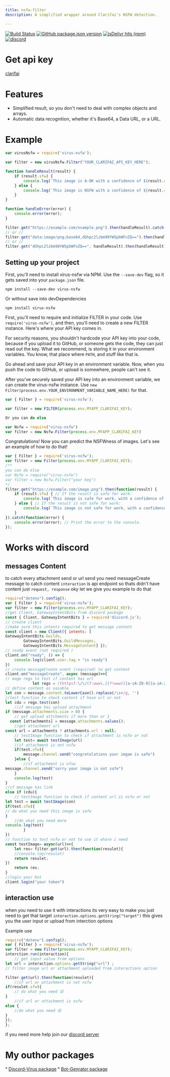 ```yaml
---
title: nsfw-filter 
description: A simplified wrapper around Clarifai's NSFW detection.

---
```


 [![Build Status](https://img.shields.io/badge/Build-NoBuild-blueviolet?logo=github&logoColor=blue&style=social)](https://travis-ci.org/virgel1995/Nsfw-filter)
 [![GitHub package.json version](https://img.shields.io/github/package-json/v/virgel1995/Nsfw-filter?color=aqua&logo=v&logoColor=yellow)](https://gitHub.com/virgel1995/Nsfw-filter)
 [![jsDelivr hits (npm)](https://img.shields.io/jsdelivr/npm/hm/virus-nsfw?color=blue&label=npmDownloads&logo=npm&style=social)](https://www.npmjs.com/package/virus-nsfw)
 [![discord](https://img.shields.io/discord/827294479479472149?color=blue&label=discord&logo=discord&logoColor=aqua&style=social)](https://discord.gg/eenQW67QWp)


# Get api key 
[clarifai](https://clarifai.com)

# Features

 * Simplified result, so you don't need to deal with complex objects and arrays.
 * Automatic data recognition, whether it's Base64, a Data URL, or a URL.

# Example

```js
var virusNsfw = require('virus-nsfw');

var filter = new virusNsfw.Filter("YOUR_CLARIFAI_API_KEY_HERE");

function handleResult(result) {
    if (result.sfw) {
        console.log(`This image is A-OK with a confidence of ${result.confidence}.`);
    } else {
        console.log(`This image is NSFW with a confidence of ${result.confidence}.`);
    }
}

function handleError(error) {
    console.error(error);
}

filter.get("https://example.com/example.png").then(handleResult).catch(handleError); // URL
// or // 
filter.get("data:image/png;base64,dGhpc2lzbm90YW5pbWFnZQ==").then(handleResult).catch(handleError); // Data URL
// or // 
filter.get("dGhpc2lzbm90YW5pbWFnZQ==", handleResult).then(handleResult).catch(handleError); // Base64
```


## Setting up your project

First, you'll need to install virus-nsfw via NPM. Use the `--save-dev` flag, so it gets saved into your `package.json` file.

```
npm install --save-dev virus-nsfw
```
Or without save into devDependencies 
```
npm install virus-nsfw
```

First, you'll need to require and initialize FILTER in your code. Use `require('virus-nsfw')`, and then, you'll need to create a new FILTER instance. Here's where your API key comes in.

For security reasons, you shouldn't hardcode your API key into your code, because if you upload it to GitHub, or someone gets the code, they can just read out the key. What we recommend, is storing it in your environment variables. You know, that place where `PATH`, and stuff like that is.

Go ahead and save your API key in an environment variable. Now, when you push the code to GitHub, or upload is somewhere, people can't see it.

After you've securely saved your API key into an environment variable, we can create the virus-nsfw instance. Use `new Filter(process.env.YOUR_ENVIRONMENT_VARIABLE_NAME_HERE)` for that.

```js
var { Filter } = require('virus-nsfw');

var filter = new FILTER(process.env.MYAPP_CLARIFAI_KEY);

```
```kt
Or you can do else 
```
```js
var Nsfw = require("virus-nsfw")
var filter = new Nsfw.Filter(process.env.MYAPP_CLARIFAI_KEY)

```

Congratulations! Now you can predict the NSFWness of images. Let's see an example of how to do that!

```js
var { Filter } = require('virus-nsfw'); 
var filter = new Filter(process.env.MYAPP_CLARIFAI_KEY);
/**
you can do else 
var Nsfw = require("virus-nsfw")
var filter = new Nsfw.Filter("your key")
*/
filter.get("https://example.com/image.png").then(function(result) {
    if (result.sfw) { // If the result is safe for work:
        console.log(`This image is safe for work, with a confidence of ${result.confidence}!`);
    } else { // If the result is not safe for work:
        console.log(`This image is not safe for work, with a confidence of ${result.confidence}!`);
    }
}).catch(function(error) {
    console.error(error); // Print the error to the console.
});
```
# Works with discord

## messages Content
to catch every attachment send or url send 
you need messageCreate message to catch content `interaction` is api endpoint so thats didn't have content just `request, response`
oky let we give you example to do that 
```js
require("dotenv").config();
var { Filter } = require('virus-nsfw'); 
var filter = new Filter(process.env.MYAPP_CLARIFAI_KEY);
//get Client, GatewayIntentBits from discord package 
const { Client, GatewayIntentBits } = require('discord.js');
// create client 
//make sure this intents required to get message content
const client = new Client({ intents: [
GatewayIntentBits.Guilds,
        GatewayIntentBits.GuildMessages,
        GatewayIntentBits.MessageContent] });
// ready event (not required )
client.on("ready", () => {
	console.log(client.user.tag + "is ready")
})
// create messageCreate event (required) to get content
client.on("messageCreate", async (message)=>{
// mage regx to test if content has url
			let regx = /(https?:\/\/(?:www\.|(?!www))[a-zA-Z0-9][a-zA-Z0-9-]+[a-zA-Z0-9]\.[^\s]{2,}|www\.[a-zA-Z0-9][a-zA-Z0-9-]+[a-zA-Z0-9]\.[^\s]{2,}|https?:\/\/(?:www\.|(?!www))[a-zA-Z0-9]+\.[^\s]{2,}|www\.[a-zA-Z0-9]+\.[^\s]{2,})/
// define content as vaiable
let con = message.content.toLowerCase().replace(/\s+/g, '')
//test function to check content if have url or not
let cdu = regx.test(con)
	//if message has upload attachment
if (message.attachments.size > 0) {
	// get upload attchments if more than or 1
  const [attachments] = message.attachments.values();
	//get attachment url 
const url = attachments ? attachments.url : null;
	// testImage function to check if attachment is nsfw or not
	let test= await testImage(url)
	//if attachment is not nsfw
	if(test.sfw){
		message.channel.send("congratulations your imgae is safe")
	}else {
		//if attachment is nfsw
message.channel.send("sorry your image is not safe")
	}
	console.log(test)
}
//if message has link 
else if (cdu){
	// testImage function to check if content url is nsfw or not
let test = await testImage(con)
if(test.sfw){
// do what you need this image is safe
}
	//do what you need more
console.log(test)
		}
})
// function to test nsfw or not to use it whare i need 
const testImage= async(url)=>{
	let res= filter.get(url).then(function(resulet){
	//console.log(resulet)
	return resulet;
})
	return res;
}
//login your bot 
client.login("your token")
```
## interaction use 

when you need to use it with interactions 
its very easy to make 
you just need to get that target 
`interaction.options.getString("target")`
this gives you the user input or upload from interction options

Example use 
```js
require("dotenv").config();
var { Filter } = require('virus-nsfw'); 
var filter = new Filter(process.env.MYAPP_CLARIFAI_KEY);
interction.run(interaction){
	// get input value from options
let url = interaction.options.getString("url") ;
// filter image url or attachment uploaded from interactions option

filter.get(url).then(function(resulet){
	//if url or attachment is not nsfw
if(resulet.sfw){
	// do what you need 😜
} 
	//if url or attachment is nsfw
else {
	//do what you need 😜
}
});
};
```

if you need more help join our [discord server](https://discord.gg/eenQW67QWp)

# My outhor packages

° [Discord-Virus package](https://www.npmjs.com/package/discord-virus)
° [Bot-Genrator package](https://www.npmjs.com/package/bot-genrator)

